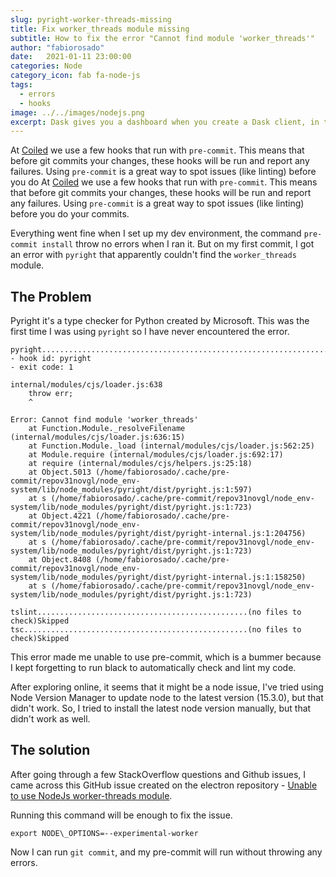 ```yaml
---
slug: pyright-worker-threads-missing
title: Fix worker_threads module missing
subtitle: How to fix the error "Cannot find module 'worker_threads'"
author: "fabiorosado"
date:   2021-01-11 23:00:00
categories: Node
category_icon: fab fa-node-js
tags: 
  - errors 
  - hooks
image: ../../images/nodejs.png
excerpt: Dask gives you a dashboard when you create a Dask client, in this article I'll share with you how you can install the Dask extension on a JupyterLab notebook.
---
```

At [Coiled](https://coiled.io) we use a few hooks that run with `pre-commit`. This means that before git commits your changes, these hooks will be run and report any failures.  Using `pre-commit` is a great way to spot issues (like linting) before you do At [Coiled](https://coiled.io) we use a few hooks that run with `pre-commit`. This means that before git commits your changes, these hooks will be run and report any failures.  Using `pre-commit` is a great way to spot issues (like linting) before you do your commits.

Everything went fine when I set up my dev environment, the command `pre-commit install` throw no errors when I ran it. But on my first commit, I got an error with `pyright` that apparently couldn't find the `worker_threads` module.


## The Problem

Pyright it's a type checker for Python created by Microsoft. This was the first time I was using `pyright` so I have never encountered the error. 

```shell
pyright..................................................................Failed
- hook id: pyright
- exit code: 1

internal/modules/cjs/loader.js:638
    throw err;
    ^

Error: Cannot find module 'worker_threads'
    at Function.Module._resolveFilename (internal/modules/cjs/loader.js:636:15)
    at Function.Module._load (internal/modules/cjs/loader.js:562:25)
    at Module.require (internal/modules/cjs/loader.js:692:17)
    at require (internal/modules/cjs/helpers.js:25:18)
    at Object.5013 (/home/fabiorosado/.cache/pre-commit/repov31novgl/node_env-system/lib/node_modules/pyright/dist/pyright.js:1:597)
    at s (/home/fabiorosado/.cache/pre-commit/repov31novgl/node_env-system/lib/node_modules/pyright/dist/pyright.js:1:723)
    at Object.4221 (/home/fabiorosado/.cache/pre-commit/repov31novgl/node_env-system/lib/node_modules/pyright/dist/pyright-internal.js:1:204756)
    at s (/home/fabiorosado/.cache/pre-commit/repov31novgl/node_env-system/lib/node_modules/pyright/dist/pyright.js:1:723)
    at Object.8408 (/home/fabiorosado/.cache/pre-commit/repov31novgl/node_env-system/lib/node_modules/pyright/dist/pyright-internal.js:1:158250)
    at s (/home/fabiorosado/.cache/pre-commit/repov31novgl/node_env-system/lib/node_modules/pyright/dist/pyright.js:1:723)

tslint...............................................(no files to check)Skipped
tsc..................................................(no files to check)Skipped
```

This error made me unable to use pre-commit, which is a bummer because I kept forgetting to run black to automatically check and lint my code. 

After exploring online, it seems that it might be a node issue, I've tried using Node Version Manager to update node to the latest version (15.3.0), but that didn't work. So, I tried to install the latest node version manually, but that didn't work as well.

## The solution

After going through a few StackOverflow questions and Github issues, I came across this GitHub issue created on the electron repository - [Unable to use NodeJs worker-threads module](https://github.com/electron/electron/issues/18540).

Running this command will be enough to fix the issue.

```shell
export NODE\_OPTIONS=--experimental-worker
```

Now I can run `git commit`, and my pre-commit will run without throwing any errors.